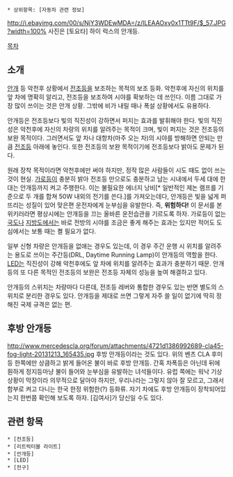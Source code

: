  * 상위항목: [자동차 관련 정보] 

http://i.ebayimg.com/00/s/NjY3WDEwMDA=/z/ILEAAOxy0x1TTt9F/$_57.JPG?width=100%
사진은 [토요타] 하이 럭스의 안개등.

[[목차]]

== 소개 ==

[[안개]] 등 악천후 상황에서 [[전조등]]을 보조하는 목적의 보조 등화. 악천후에 자신의 위치를 앞 차에 명확히 알리고, 전조등을 보조하여 시야를 확보하는 데 쓰인다. 이름 그대로 가장 많이 쓰이는 것은 안개 상황. 그밖에 비가 내릴 때나 폭설 상황에서도 유용하다. 

안개등은 전조등보다 빛의 직진성이 강하면서 퍼지는 효과를 발휘해야 한다. 빛의 직진성은 악천후에 자신의 차량의 위치를 알려주는 목적이 크며, 빛이 퍼지는 것은 전조등의 보완 목적이다. 그러면서도 앞 차나 대항차(마주 오는 차)의 시야를 방해하면 안되는 만큼 [[전조등]] 아래에 놓인다. 또한 전조등의 보완 목적이기에 전조등보다 밝아도 문제가 된다.

원래 장착 목적이라면 악천후에만 써야 하지만, 정작 많은 사람들이 시도 때도 없이 쓰는 것이 현실. [[가로등]]이 충분히 밝아 전조등 만으로도 충분하고 남는 시내에서 두세 대에 한 대는 안개등까지 켜고 주행한다. 이는 불필요한 에너지 낭비[* 일반적인 제논 램프를 기준으로 두 개를 합쳐 50W 내외의 전기를 쓴다.]를 가져오는데다, 안개등은 빛을 넓게 퍼뜨리는 성질이 있어 맞은편 운전자에게 눈부심을 유발한다. 즉, '''위험하다!''' 이 문서를 본 위키러라면 평상시에는 안개등을 끄는 올바른 운전습관을 기르도록 하자. 가로등이 없는 [[국도]]나 [[지방도]]에서는 바로 전방의 시야를 조금은 좋게 해주는 효과는 있지만 적어도 도심에서는 보통 때는 켤 필요가 없다.

일부 신형 차량은 안개등을 없애는 경우도 있는데, 이 경우 주간 운행 시 위치를 알려주는 용도로 쓰이는 주간등(DRL, Daytime Running Lamp)이 안개등의 역할을 한다. [[LED]]는 직진성이 강해 악천후에도 앞 차에 위치를 알려주는 효과가 충분하기 때문. 안개등의 또 다른 목적인 전조등의 보완은 전조등 자체의 성능을 높여 해결하고 있다.

안개등의 스위치는 차량마다 다른데, 전조등 레버와 통합한 경우도 있는 반면 별도의 스위치로 분리한 경우도 있다. 안개등을 제대로 쓰면 그렇게 자주 쓸 일이 없기에 딱히 정해진 국제 규격은 없는 편.

== 후방 안개등 ==
http://www.mercedescla.org/forum/attachments/4721d1386992689-cla45-fog-light-20131213_165435.jpg
후방 안개등이라는 것도 있다. 위의 벤츠 CLA 후미등 한쪽에만 상큼하고 밝게 들어온 불이 바로 후방 안개등. 간혹 차폭등은 아닌데 뒤에 훤하게 정지등마냥 불이 들어와 눈부심을 유발하는 녀석들이다. 유럽 쪽에는 워낙 기상 상황이 막장이라 의무적으로 달아야 하지만, 우리나라는 그렇지 않아 잘 모르고, 그래서 함부로 켜고 다니는 한국 한정 위험한(?) 등화류. 자기 차에도 후방 안개등이 장착되어있는지 한번쯤 확인해 보도록 하자. [김여사]가 당신일 수도 있다. 

== 관련 항목 ==
 * [전조등]
 * [리트럭터블 라이트]
 * [안개등]
 * [LED]
 * [전구]

